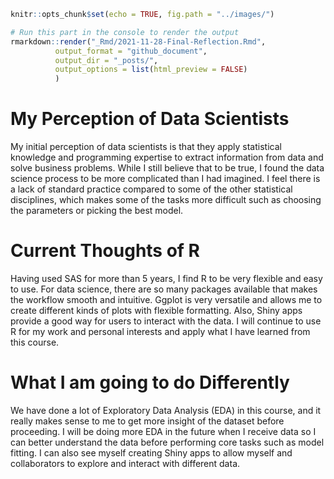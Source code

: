 
```r
knitr::opts_chunk$set(echo = TRUE, fig.path = "../images/")
```


```r
# Run this part in the console to render the output
rmarkdown::render("_Rmd/2021-11-28-Final-Reflection.Rmd", 
          output_format = "github_document", 
          output_dir = "_posts/",
          output_options = list(html_preview = FALSE)
          )
```


# My Perception of Data Scientists

My initial perception of data scientists is that they apply statistical knowledge and programming expertise to extract information from data and solve business problems. While I still believe that to be true, I found the data science process to be more complicated than I had imagined. I feel there is a lack of standard practice compared to some of the other statistical disciplines, which makes some of the tasks more difficult such as choosing the parameters or picking the best model. 


# Current Thoughts of R

Having used SAS for more than 5 years, I find R to be very flexible and easy to use. For data science, there are so many packages available that makes the workflow smooth and intuitive. Ggplot is very versatile and allows me to create different kinds of plots with flexible formatting. Also, Shiny apps provide a good way for users to interact with the data. I will continue to use R for my work and personal interests and apply what I have learned from this course.  


# What I am going to do Differently

We have done a lot of Exploratory Data Analysis (EDA) in this course, and it really makes sense to me to get more insight of the dataset before proceeding. I will be doing more EDA in the future when I receive data so I can better understand the data before performing core tasks such as model fitting. I can also see myself creating Shiny apps to allow myself and collaborators to explore and interact with different data. 




